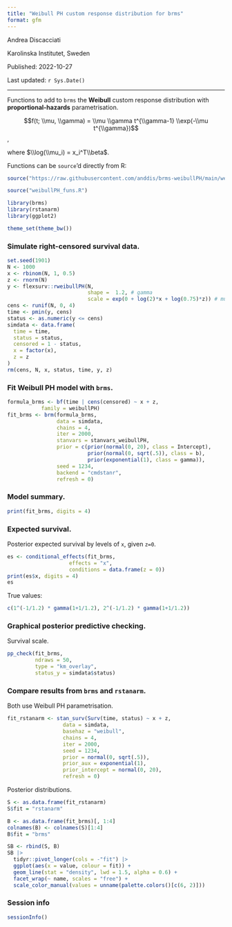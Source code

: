 ```yaml
---
title: "Weibull PH custom response distribution for brms"
format: gfm
---
```


Andrea Discacciati

Karolinska Institutet, Sweden

Published: 2022-10-27

Last updated: `r Sys.Date()`

------------------------------------------------------------------------

Functions to add to `brms` the **Weibull** custom response distribution with **proportional-hazards** parametrisation.

$$f(t; \\mu, \\gamma) = \\mu \\gamma t^{\\gamma-1} \\exp(-\\mu t^{\\gamma})$$,

where $\\log(\\mu_i) = x_i^T\\beta$.

Functions can be `source`'d directly from R:

```r
source("https://raw.githubusercontent.com/anddis/brms-weibullPH/main/weibullPH_funs.R")
```

```r
source("weibullPH_funs.R")
```

```r
library(brms)
library(rstanarm)
library(ggplot2)

theme_set(theme_bw())
```

### Simulate right-censored survival data.

```r
set.seed(1901)
N <- 1000
x <- rbinom(N, 1, 0.5)
z <- rnorm(N)
y <- flexsurv::rweibullPH(N, 
                          shape =  1.2, # gamma
                          scale = exp(0 + log(2)*x + log(0.75)*z)) # mu
cens <- runif(N, 0, 4)
time <- pmin(y, cens)
status <- as.numeric(y <= cens)
simdata <- data.frame(
  time = time,
  status = status,
  censored = 1 - status,
  x = factor(x),
  z = z
)
rm(cens, N, x, status, time, y, z)
```

### Fit Weibull PH model with `brms`.

```r
formula_brms <- bf(time | cens(censored) ~ x + z,
           family = weibullPH)
fit_brms <- brm(formula_brms, 
                data = simdata,
                chains = 4,
                iter = 2000,
                stanvars = stanvars_weibullPH,
                prior = c(prior(normal(0, 20), class = Intercept),
                          prior(normal(0, sqrt(.5)), class = b),
                          prior(exponential(1), class = gamma)),
                seed = 1234,
                backend = "cmdstanr",
                refresh = 0)
```

### Model summary.

```r
print(fit_brms, digits = 4)
```

### Expected survival.

Posterior expected survival by levels of `x`, given `z=0`.

```r
es <- conditional_effects(fit_brms,
                    effects = "x",
                    conditions = data.frame(z = 0))
print(es$x, digits = 4)
es
```

True values:

```r
c(1^(-1/1.2) * gamma(1+1/1.2), 2^(-1/1.2) * gamma(1+1/1.2))
```

### Graphical posterior predictive checking.

Survival scale.

```r
pp_check(fit_brms, 
         ndraws = 50, 
         type = "km_overlay", 
         status_y = simdata$status)
```

### Compare results from `brms` and `rstanarm`.

Both use Weibull PH parametrisation.

```r
fit_rstanarm <- stan_surv(Surv(time, status) ~ x + z,
                  data = simdata,
                  basehaz = "weibull",
                  chains = 4,
                  iter = 2000,
                  seed = 1234,
                  prior = normal(0, sqrt(.5)),
                  prior_aux = exponential(1),
                  prior_intercept = normal(0, 20),
                  refresh = 0)
```

Posterior distributions.

```r
S <- as.data.frame(fit_rstanarm)
S$fit = "rstanarm"

B <- as.data.frame(fit_brms)[, 1:4]
colnames(B) <- colnames(S)[1:4]
B$fit = "brms"

SB <- rbind(S, B)
SB |> 
  tidyr::pivot_longer(cols = -"fit") |> 
  ggplot(aes(x = value, colour = fit)) +
  geom_line(stat = "density", lwd = 1.5, alpha = 0.6) + 
  facet_wrap(~ name, scales = "free") +
  scale_color_manual(values = unname(palette.colors()[c(6, 2)]))
```

### Session info

```r
sessionInfo()
```
